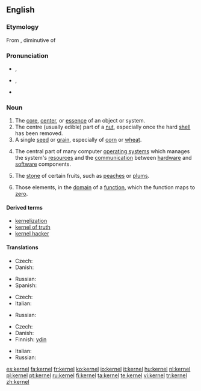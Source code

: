 {{wikipedia|dab=kernel}}
==English==

===Etymology===
From {{etyl|ang}} {{term|cyrnel|lang=ang}}, diminutive of {{term|corn||seed|lang=ang}}

===Pronunciation===
* {{a|UK}} {{IPA|/ˈkɜː(ɹ).nəl/}}, {{SAMPA|/"k3:(r).n@l/}}
*: {{rhymes|ɜː(r)nəl}}
* {{a|US}} {{IPA|/ˈkɝnəl/}}, {{SAMPA|/"k3`n@l/}}
* {{homophones|colonel}}

===Noun===
{{en-noun}}

# The [[core]], [[center]], or [[essence]] of an object or system.
# The centre (usually edible) part of a [[nut]], especially once the hard [[shell]] has been removed.
# A single [[seed]] or [[grain]], especially of [[corn]] or [[wheat]].
# {{computing}} The central part of many computer [[operating system]]s which manages the system's [[resource]]s and the [[communication]] between [[hardware]] and [[software]] components.
# {{context|US}} The [[stone]] of certain fruits, such as [[peach]]es or [[plum]]s.
# {{algebra}} Those elements, in the [[domain]] of a [[function]], which the function maps to [[zero]].

====Derived terms====
* [[kernelization]]
* [[kernel of truth]]
* [[kernel hacker]]

====Translations====
{{trans-top|central part of many computer operating systems}}
* Czech: {{t-|cs|jádro|n}}
* Danish: {{t|da|kerne|c}}
{{trans-mid}}
* Russian: {{t+|ru|ядро|n|tr=jadró|sc=Cyrl}}
* Spanish: {{t|es|núcleo}}
{{trans-bottom}}

{{trans-top|stone of certain fruits, such as peaches or plums}}
* Czech: {{t-|cs|pecka|f}}
* Italian: {{t+|it|nocciolo|m}}
{{trans-mid}}
* Russian: {{t|ru|косточка|f|tr=kóstočka|sc=Cyrl}}
{{trans-bottom}}

{{trans-top|(algebra) set of elements mapped to zero}}
* Czech: {{t-|cs|jádro|n}}
* Danish: {{t|da|kerne|c}}
*Finnish: [[ydin]]
{{trans-mid}}
* Italian: {{t+|it|nucleo|m}}
* Russian: {{t+|ru|ядро|n|tr=jadró|sc=Cyrl}}
{{trans-bottom}}

[[es:kernel]]
[[fa:kernel]]
[[fr:kernel]]
[[ko:kernel]]
[[io:kernel]]
[[it:kernel]]
[[hu:kernel]]
[[nl:kernel]]
[[pl:kernel]]
[[pt:kernel]]
[[ru:kernel]]
[[fi:kernel]]
[[ta:kernel]]
[[te:kernel]]
[[vi:kernel]]
[[tr:kernel]]
[[zh:kernel]]